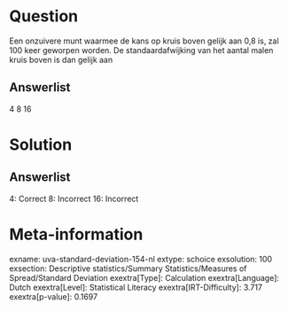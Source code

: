 Question
========

Een onzuivere munt waarmee de kans op kruis boven gelijk aan 0,8 is, zal
100 keer geworpen worden. De standaardafwijking van het aantal malen
kruis boven is dan gelijk aan

Answerlist
----------

4
8
16

Solution
========

Answerlist
----------

4: Correct
8: Incorrect
16: Incorrect

Meta-information
================
exname: uva-standard-deviation-154-nl
extype: schoice
exsolution: 100
exsection: Descriptive statistics/Summary Statistics/Measures of Spread/Standard Deviation
exextra[Type]: Calculation
exextra[Language]: Dutch
exextra[Level]: Statistical Literacy
exextra[IRT-Difficulty]: 3.717
exextra[p-value]: 0.1697
